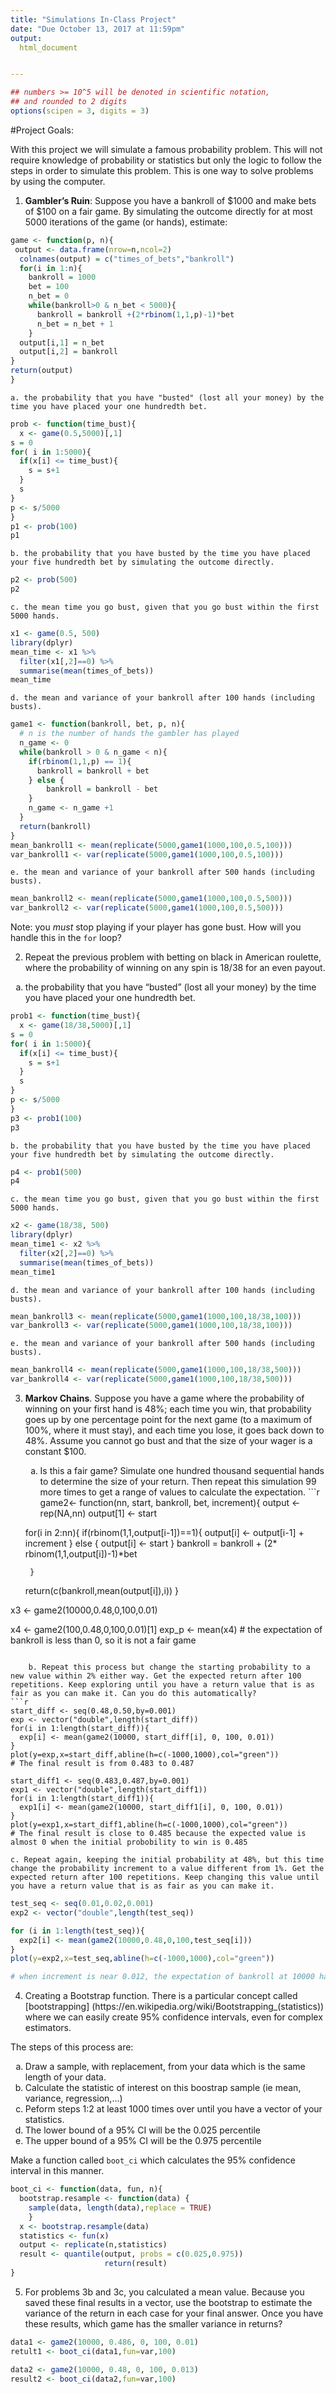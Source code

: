 ```yaml
---
title: "Simulations In-Class Project"
date: "Due October 13, 2017 at 11:59pm"
output:
  html_document


---
```


<style type="text/css">
.table {

    width: 80%;
    margin-left:10%; 
    margin-right:10%;
}
</style>
```r
## numbers >= 10^5 will be denoted in scientific notation,
## and rounded to 2 digits
options(scipen = 3, digits = 3)
```




#Project Goals:


With this project we will simulate a famous probability problem. This will not require knowledge of probability or statistics but only the logic to follow the steps in order to simulate this problem. This is one way to solve problems by using the computer. 

 1. **Gambler's Ruin**: Suppose you have a bankroll of $1000 and make bets of $100 on a fair game. By simulating the outcome directly for at most 5000 iterations of the game (or hands), estimate:

```r
game <- function(p, n){
 output <- data.frame(nrow=n,ncol=2)
  colnames(output) = c("times_of_bets","bankroll")
  for(i in 1:n){
    bankroll = 1000
    bet = 100
    n_bet = 0
    while(bankroll>0 & n_bet < 5000){
      bankroll = bankroll +(2*rbinom(1,1,p)-1)*bet
      n_bet = n_bet + 1
    }
  output[i,1] = n_bet
  output[i,2] = bankroll
}
return(output)
}

```
    a. the probability that you have "busted" (lost all your money) by the time you have placed your one hundredth bet.
```r
prob <- function(time_bust){
  x <- game(0.5,5000)[,1]
s = 0
for( i in 1:5000){
  if(x[i] <= time_bust){
    s = s+1
  }
  s
}
p <- s/5000
}
p1 <- prob(100)
p1
```

    b. the probability that you have busted by the time you have placed your five hundredth bet by simulating the outcome directly.
```r
p2 <- prob(500)
p2
```
    c. the mean time you go bust, given that you go bust within the first 5000 hands.
```r
x1 <- game(0.5, 500)
library(dplyr)
mean_time <- x1 %>%
  filter(x1[,2]==0) %>%
  summarise(mean(times_of_bets))
mean_time
```
    d. the mean and variance of your bankroll after 100 hands (including busts).
```r
game1 <- function(bankroll, bet, p, n){
  # n is the number of hands the gambler has played
  n_game <- 0
  while(bankroll > 0 & n_game < n){
    if(rbinom(1,1,p) == 1){
      bankroll = bankroll + bet
    } else {
        bankroll = bankroll - bet
    }
    n_game <- n_game +1
  }
  return(bankroll)
}  
mean_bankroll1 <- mean(replicate(5000,game1(1000,100,0.5,100)))
var_bankroll1 <- var(replicate(5000,game1(1000,100,0.5,100)))
```
    e. the mean and variance of your bankroll after 500 hands (including busts).
```r
mean_bankroll2 <- mean(replicate(5000,game1(1000,100,0.5,500)))
var_bankroll2 <- var(replicate(5000,game1(1000,100,0.5,500)))

```
Note: you *must* stop playing if your player has gone bust. How will you handle this in the `for` loop?

2. Repeat the previous problem with betting on black in American roulette, where the probability of winning on any spin is 18/38 for an even payout.
 a. the probability that you have "busted" (lost all your money) by the time you have placed your one hundredth bet.
```r
prob1 <- function(time_bust){
  x <- game(18/38,5000)[,1]
s = 0
for( i in 1:5000){
  if(x[i] <= time_bust){
    s = s+1
  }
  s
}
p <- s/5000
}
p3 <- prob1(100)
p3
```

    b. the probability that you have busted by the time you have placed your five hundredth bet by simulating the outcome directly.
```r
p4 <- prob1(500)
p4
```

    c. the mean time you go bust, given that you go bust within the first 5000 hands.
```r
x2 <- game(18/38, 500)
library(dplyr)
mean_time1 <- x2 %>%
  filter(x2[,2]==0) %>%
  summarise(mean(times_of_bets))
mean_time1
```
    d. the mean and variance of your bankroll after 100 hands (including busts).
```r
mean_bankroll3 <- mean(replicate(5000,game1(1000,100,18/38,100)))
var_bankroll3 <- var(replicate(5000,game1(1000,100,18/38,100)))
```
    e. the mean and variance of your bankroll after 500 hands (including busts).
```r
mean_bankroll4 <- mean(replicate(5000,game1(1000,100,18/38,500)))
var_bankroll4 <- var(replicate(5000,game1(1000,100,18/38,500)))

```

3. **Markov Chains**. Suppose you have a game where the probability of winning on your first hand is 48%; each time you win, that probability goes up by one percentage point for the next game (to a maximum of 100%, where it must stay), and each time you lose, it goes back down to 48%. Assume you cannot go bust and that the size of your wager is a constant $100.
    a. Is this a fair game? Simulate one hundred thousand sequential hands to determine the size of your return. Then repeat this simulation 99 more times to get a range of values to calculate the expectation.
```r
game2<- function(nn, start, bankroll, bet, increment){
  output <- rep(NA,nn)
  output[1] <- start
  
      for(i in 2:nn){
        if(rbinom(1,1,output[i-1])==1){
          output[i] <- output[i-1] + increment
          } else {
            output[i] <- start
          }
        bankroll = bankroll + (2* rbinom(1,1,output[i])-1)*bet
        
        }
  return(c(bankroll,mean(output[i]),i))
}

x3 <- game2(10000,0.48,0,100,0.01)  

x4 <- game2(100,0.48,0,100,0.01)[1]
exp_p <- mean(x4) 
# the expectation of bankroll is less than 0, so it is not a fair game

```

    b. Repeat this process but change the starting probability to a new value within 2% either way. Get the expected return after 100 repetitions. Keep exploring until you have a return value that is as fair as you can make it. Can you do this automatically?
```r
start_diff <- seq(0.48,0.50,by=0.001)
exp <- vector("double",length(start_diff))
for(i in 1:length(start_diff)){
  exp[i] <- mean(game2(10000, start_diff[i], 0, 100, 0.01))
}
plot(y=exp,x=start_diff,abline(h=c(-1000,1000),col="green"))
# The final result is from 0.483 to 0.487 

start_diff1 <- seq(0.483,0.487,by=0.001)
exp1 <- vector("double",length(start_diff1))
for(i in 1:length(start_diff1)){
  exp1[i] <- mean(game2(10000, start_diff1[i], 0, 100, 0.01))
}
plot(y=exp1,x=start_diff1,abline(h=c(-1000,1000),col="green"))
# The final result is close to 0.485 because the expected value is almost 0 when the initial probobility to win is 0.485

```
    c. Repeat again, keeping the initial probability at 48%, but this time change the probability increment to a value different from 1%. Get the expected return after 100 repetitions. Keep changing this value until you have a return value that is as fair as you can make it. 
```r
test_seq <- seq(0.01,0.02,0.001)
exp2 <- vector("double",length(test_seq))

for (i in 1:length(test_seq)){
  exp2[i] <- mean(game2(10000,0.48,0,100,test_seq[i]))
}
plot(y=exp2,x=test_seq,abline(h=c(-1000,1000),col="green"))

# when increment is near 0.012, the expectation of bankroll at 10000 hands is near to 0.
```

4. Creating a Bootstrap function. There is a particular concept called [bootstrapping]
(https://en.wikipedia.org/wiki/Bootstrapping_(statistics)) where we can easily create 95% confidence intervals, even for complex estimators.

The steps of this process are:

  a. Draw a sample, with replacement, from your data which is the same length of your data.
  b. Calculate the statistic of interest on this boostrap sample (ie mean, variance, regression,...)
  c. Peform steps 1:2 at least 1000 times over until you have a vector of your statistics.
  d. The lower bound of a 95% CI will be the 0.025 percentile
  e. The upper bound of a 95% CI will be the 0.975 percentile

Make a function called `boot_ci` which calculates the 95% confidence interval in this manner. 
```r
boot_ci <- function(data, fun, n){
  bootstrap.resample <- function(data) {
    sample(data, length(data),replace = TRUE)
    }
  x <- bootstrap.resample(data)
  statistics <- fun(x)
  output <- replicate(n,statistics)
  result <- quantile(output, probs = c(0.025,0.975))
                     return(result)
}

```
5. For problems 3b and 3c, you calculated a mean value. Because you saved these final results in a vector, use the bootstrap to estimate the variance of the return in each case for your final answer. Once you have these results, which game has the smaller variance in returns?

```r
data1 <- game2(10000, 0.486, 0, 100, 0.01)
retult1 <- boot_ci(data1,fun=var,100)

data2 <- game2(10000, 0.48, 0, 100, 0.013)
result2 <- boot_ci(data2,fun=var,100)
```